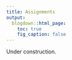 ```yaml
---
title: Assignments
output:
  blogdown::html_page:
    toc: true
    fig_caption: false
---
```


Under construction.